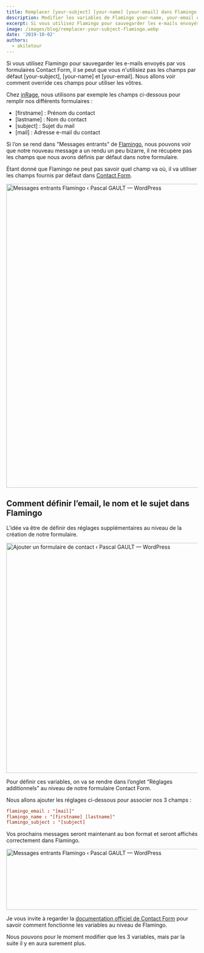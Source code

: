 ```yaml
---
title: Remplacer [your-subject] [your-name] [your-email] dans Flamingo
description: Modifier les variables de Flamingo your-name, your-email et your-subject si vous utilisez vos propres variables dans vos formulaires Contact Form 7.i vous utilisez Flamingo pour sauvegarder les e-mails envoyés par vos formulaires Contact Form, il se peut que vous n'utilisiez pas les champs par défaut [your-subject], [your-name] et [your-email]. Nous allons voir comment override ces champs pour utiliser les vôtres.
excerpt: Si vous utilisez Flamingo pour sauvegarder les e-mails envoyés par vos formulaires Contact Form, il se peut que vous n'utilisiez pas les champs par défaut [your-subject], [your-name] et [your-email]. Nous allons voir comment override ces champs pour utiliser les vôtres.
image: /images/blog/remplacer-your-subject-flamingo.webp
date: '2019-10-02'
authors:
  - akiletour
---
```


<Callout>
  Si vous utilisez Flamingo pour sauvegarder les e-mails envoyés par vos
  formulaires Contact Form, il se peut que vous n'utilisiez pas les champs par
  défaut [your-subject], [your-name] et [your-email]. Nous allons voir comment
  override ces champs pour utiliser les vôtres.
</Callout>

Chez [inRage](/contact), nous utilisons par exemple les champs ci-dessous pour remplir nos différents formulaires :

- [firstname] : Prénom du contact
- [lastname] : Nom du contact
- [subject] : Sujet du mail
- [mail] : Adresse e-mail du contact

Si l’on se rend dans "Messages entrants" de [Flamingo](https://fr.wordpress.org/plugins/flamingo/), nous pouvons voir que notre nouveau message a un rendu un peu bizarre, il ne récupère pas les champs que nous avons définis par défaut dans notre formulaire.

Étant donné que Flamingo ne peut pas savoir quel champ va où, il va utiliser les champs fournis par défaut dans [Contact Form](https://fr.wordpress.org/plugins/contact-form-7/).

<Image
  src='/images/blog/Messages_entrants_Flamingo_‹_Pascal_GAULT_—_WordPress-1024x797-1.webp'
  width='1024'
  height='797'
  alt='Messages entrants Flamingo ‹ Pascal GAULT — WordPress'
/>

## Comment définir l’email, le nom et le sujet dans Flamingo

L’idée va être de définir des réglages supplémentaires au niveau de la création de notre formulaire.

<Image
  src='/images/blog/Ajouter_un_formulaire_de_contact_‹_Pascal_GAULT_—_WordPress-1024x604-1.webp'
  width='1024'
  height='604'
  alt='Ajouter un formulaire de contact ‹ Pascal GAULT — WordPress'
/>

Pour définir ces variables, on va se rendre dans l’onglet “Réglages additionnels” au niveau de notre formulaire Contact Form.

Nous allons ajouter les réglages ci-dessous pour associer nos 3 champs :

```conf
flamingo_email : "[mail]"
flamingo_name : "[firstname] [lastname]"
flamingo_subject : "[subject]
```

Vos prochains messages seront maintenant au bon format et seront affichés correctement dans Flamingo.

<Image
  src='/images/blog/Messages_entrants_Flamingo_‹_Pascal_GAULT_—_WordPress-1-1024x160-1.webp'
  width='1024'
  height='160'
  alt='Messages entrants Flamingo ‹ Pascal GAULT — WordPress'
/>

Je vous invite à regarder la [documentation officiel de Contact Form](https://contactform7.com/save-submitted-messages-with-flamingo/) pour savoir comment fonctionne les variables au niveau de Flamingo.

Nous pouvons pour le moment modifier que les 3 variables, mais par la suite il y en aura surement plus.
